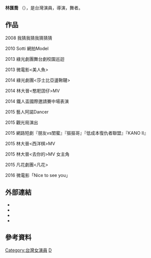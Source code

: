 {{Unreferenced|time=2021-02-02T02:12:50+00:00}}
{{藝人
| 姓名 = 林匯喬
| 英文名 = Winnie Lin
| 類型 = 女演員
| 配偶 ={{marriage|[[黃柏翔|黃柏翔]]|2019年5月24日}} 
| 國籍 = {{ROC}}
| 職業 = [[演員|演員]]、[[導演|導演]]、[[舞者|舞者]]
| 語言 = [[國語|國語]]、[[英語|英語]]   
}}

'''林匯喬''' （{{lang-en|'''Winnie Lin'''}}），是台灣演員，導演，舞者。

== 作品 ==
2008 我猜我猜我猜猜猜

2010 Sotti 網拍Model

2013 綠光劇團舞台劇校園巡迴

2013 微電影<美人魚>

2014 綠光劇團<莎士比亞盪鞦韆>

2014 林大晉<憨屘囝仔>MV

2014 鐵人盃國際邀請賽中場表演

2015 藝人阿諾Dancer

2015 觀光局演出

2015 網路短劇『朋友vs閨蜜』『摳摳哥』『低成本復仇者聯盟』『KANO II』

2015 林大晉<西洋棋>MV

2015 林大晉<去你的>MV 女主角

2015 凡花劇團<凡花>

2016 微電影「Nice to see you」

==外部連結==
* {{facebook|winnielinfanpage|林匯喬}}
* {{Sinaweibo|2361939640|林匯喬}}
* {{Instagram|winwin_linlin|林匯喬}}
* {{facebook|JEG.Entertainment.tw|藝拍集合}}

== 參考資料 ==
<div class="references-small">
<references></references>
</div>

[[Category:台灣女演員|Category:台灣女演員]]
[[Category:林姓|D]]
